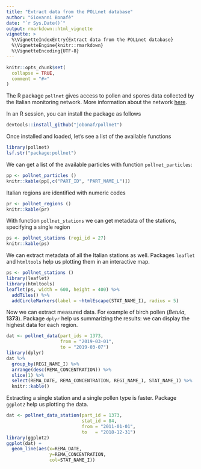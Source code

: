 ```yaml
---
title: "Extract data from the POLLnet database"
author: "Giovanni Bonafè"
date: "`r Sys.Date()`"
output: rmarkdown::html_vignette
vignette: >
  %\VignetteIndexEntry{Extract data from the POLLnet database}
  %\VignetteEngine{knitr::rmarkdown}
  %\VignetteEncoding{UTF-8}
---
```


```r
knitr::opts_chunk$set(
  collapse = TRUE,
  comment = "#>"
)
```

The R package `pollnet` gives access to pollen and spores data collected by the Italian monitoring network. More information about the network [here](http://dati.retecivica.bz.it/it/dataset/italian-pollnet-webservices).

In an R session, you can install the package as follows
```r
devtools::install_github("jobonaf/pollnet")
```

Once installed and loaded, let's see a list of the available functions
```r
library(pollnet)
lsf.str("package:pollnet")
```

We can get a list of the available particles with function `pollnet_particles`:
```r
pp <- pollnet_particles ()
knitr::kable(pp[,c("PART_ID", "PART_NAME_L")])
```

Italian regions are identified with numeric codes
```r
pr <- pollnet_regions ()
knitr::kable(pr)
```

With function `pollnet_stations` we can get metadata of the stations, specifying a single region
```r
ps <- pollnet_stations (regi_id = 27)
knitr::kable(ps)
```

We can extract metadata of all the Italian stations as well. Packages `leaflet` and `htmltools` help us plotting them in an interactive map.
```r
ps <- pollnet_stations ()
library(leaflet)
library(htmltools)
leaflet(ps, width = 600, height = 400) %>% 
  addTiles() %>%
  addCircleMarkers(label = ~htmlEscape(STAT_NAME_I), radius = 5)
```

Now we can extract measured data. For example of birch pollen (_Betula_, __1373__). Package `dplyr` help us summarizing the results: we can display the highest data for each region.
```r
dat <- pollnet_data(part_ids = 1373, 
                    from = "2019-03-01", 
                    to = "2019-03-07")
library(dplyr)
dat %>% 
  group_by(REGI_NAME_I) %>% 
  arrange(desc(REMA_CONCENTRATION)) %>% 
  slice(1) %>% 
  select(REMA_DATE, REMA_CONCENTRATION, REGI_NAME_I, STAT_NAME_I) %>%
  knitr::kable()
```

Extracting a single station and a single pollen type is faster. Package `ggplot2` help us plotting the data.
```r
dat <- pollnet_data_station(part_id = 1373,
                            stat_id = 84,
                            from = "2011-01-01",
                            to   = "2018-12-31")
library(ggplot2)
ggplot(dat) +
  geom_line(aes(x=REMA_DATE, 
                y=REMA_CONCENTRATION, 
                col=STAT_NAME_I))
```






